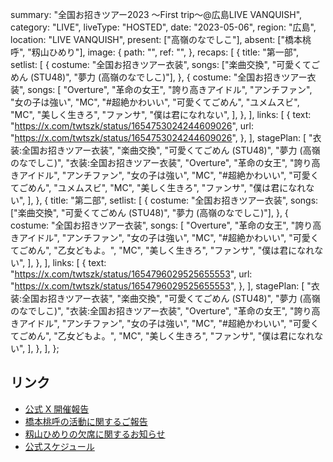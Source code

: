   summary: "全国お招きツアー2023 〜First trip〜@広島LIVE VANQUISH",
  category: "LIVE",
  liveType: "HOSTED",
  date: "2023-05-06",
  region: "広島",
  location: "LIVE VANQUISH",
  present: ["高嶺のなでしこ"],
  absent: ["橋本桃呼", "籾山ひめり"],
  image: {
    path: "",
    ref: "",
  },
  recaps: [
    {
      title: "第一部",
      setlist: [
        {
          costume: "全国お招きツアー衣装",
          songs: ["楽曲交換", "可愛くてごめん (STU48)", "夢力 (高嶺のなでしこ)"],
        },
        {
          costume: "全国お招きツアー衣装",
          songs: [
            "Overture",
            "革命の女王",
            "誇り高きアイドル",
            "アンチファン",
            "女の子は強い",
            "MC",
            "#超絶かわいい",
            "可愛くてごめん",
            "ユメムスビ",
            "MC",
            "美しく生きろ",
            "ファンサ",
            "僕は君になれない",
          ],
        },
      ],
      links: [
        {
          text: "https://x.com/twtszk/status/1654753024244609026",
          url: "https://x.com/twtszk/status/1654753024244609026",
        },
      ],
      stagePlan: [
        "衣装:全国お招きツアー衣装",
        "楽曲交換",
        "可愛くてごめん (STU48)",
        "夢力 (高嶺のなでしこ)",
        "衣装:全国お招きツアー衣装",
        "Overture",
        "革命の女王",
        "誇り高きアイドル",
        "アンチファン",
        "女の子は強い",
        "MC",
        "#超絶かわいい",
        "可愛くてごめん",
        "ユメムスビ",
        "MC",
        "美しく生きろ",
        "ファンサ",
        "僕は君になれない",
      ],
    },
    {
      title: "第二部",
      setlist: [
        {
          costume: "全国お招きツアー衣装",
          songs: ["楽曲交換", "可愛くてごめん (STU48)", "夢力 (高嶺のなでしこ)"],
        },
        {
          costume: "全国お招きツアー衣装",
          songs: [
            "Overture",
            "革命の女王",
            "誇り高きアイドル",
            "アンチファン",
            "女の子は強い",
            "MC",
            "#超絶かわいい",
            "可愛くてごめん",
            "乙女どもよ。",
            "MC",
            "美しく生きろ",
            "ファンサ",
            "僕は君になれない",
          ],
        },
      ],
      links: [
        {
          text: "https://x.com/twtszk/status/1654796029525655553",
          url: "https://x.com/twtszk/status/1654796029525655553",
        },
      ],
      stagePlan: [
        "衣装:全国お招きツアー衣装",
        "楽曲交換",
        "可愛くてごめん (STU48)",
        "夢力 (高嶺のなでしこ)",
        "衣装:全国お招きツアー衣装",
        "Overture",
        "革命の女王",
        "誇り高きアイドル",
        "アンチファン",
        "女の子は強い",
        "MC",
        "#超絶かわいい",
        "可愛くてごめん",
        "乙女どもよ。",
        "MC",
        "美しく生きろ",
        "ファンサ",
        "僕は君になれない",
      ],
    },
  ],
};

## リンク

- [公式 X 開催報告](https://x.com/takanenofficial/status/1654843504261238786)
- [橋本桃呼の活動に関するご報告](https://takanenonadeshiko.jp/?p=966)
- [籾山ひめりの欠席に関するお知らせ](https://takanenonadeshiko.jp/?p=986)
- [公式スケジュール](https://takanenonadeshiko.jp/?p=756)
